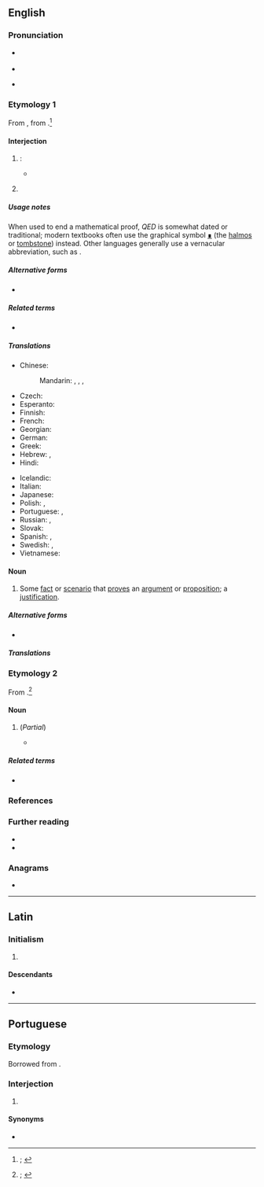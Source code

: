 {{also|Q.E.D.}}
==English==
{{was wotd|2020|January|24}}

===Pronunciation===
* {{a|RP}} {{IPA|en|/ˌkjuːiːˈdiː/}}
* {{audio|en|En-uk-QED.oga|Audio (RP)}}
* {{a|GA}} {{IPA|en|/ˌkjuˌiˈdi/}}

===Etymology 1===
From {{der|en|LL.|q.e.d.}}, from {{der|en|la|quod erat demonstrandum|q(uod) e(rat) d(emonstrandum)}}.<ref>{{R:OED Online|entry=Q.E.D.|pos=''int.'' and ''n.{{sup|1}}''|noformat=yes|id=240240|date=December 2007|nodot=yes}}; {{R:Lexico|pos=abbrev}}</ref>

====Interjection====
{{en-phrase}}

# {{lb|en|mathematics|dated}} {{initialism of|en|quod erat demonstrandum|t=what had to be proved; what was to be demonstrated|nodot=1}}: {{non-gloss definition|placed at the end of a [[mathematical]] [[proof]] to [[show#Verb|show]] that the [[theorem]] under [[discussion]] is [[prove]]d.}}
#* {{quote-book|en|author=William Dunham|authorlink=William Dunham (mathematician)|chapter=Euler and Analytic Number Theory|title=[[w:Leonhard Euler|Euler]]: The Master of Us All|series=The Dolciani Mathematical Expositions|seriesvolume=22|location=[Washington, D.C.]|publisher={{w|Mathematical Association of America}}|year=1999|page=64|pageurl=https://books.google.com/books?id=x7p4tCPPuXoC&pg=PA64|isbn=978-0-88385-328-3|passage=By Cases 1 and 2, we see that any finite collection of <math>4k - 1</math> primes cannot contain all such primes. Thus there are infinitely many primes of this type. '''Q.E.D.'''}}
# {{lb|en|by extension}} {{non-gloss definition|Used to [[indicate]] that an [[argument]] or [[proposition]] is proved by the [[existence]] of some [[fact]] or [[scenario]].}}

=====Usage notes=====
When used to end a mathematical proof, ''QED'' is somewhat dated or traditional; modern textbooks often use the graphical symbol [[∎]] (the [[halmos]] or [[tombstone]]) instead. Other languages generally use a vernacular abbreviation, such as {{noncog|fr|CQFD|t=ce qu'il fallait démontrer}}.

=====Alternative forms=====
* {{l|en|Q.E.D.}}

=====Related terms=====
* {{l|en|QEF}}

=====Translations=====
{{trans-top|''placed at the end of a mathematical proof to show that the theorem under discussion is proved''}}
* Chinese:
*: Mandarin: {{t|cmn|證畢}}, {{t|cmn|证毕|tr=zhèngbì}}, {{t|cmn|證訖}}, {{t|cmn|证讫|tr=zhèngqì}}
* Czech: {{t|cs|c.b.d.}} {{qualifier|co bylo dokázat}}
* Esperanto: {{t|eo|KEP}} {{qualifier|kio estis pruvota}}
* Finnish: {{t+|fi|MOT}} {{qualifier|mikä oli todistettava}}
* French: {{t+|fr|CQFD}} {{qualifier|ce qu'il fallait démontrer}}
* Georgian: {{t|ka|რ.დ.გ}}
* German: {{t|de|w. z. b. w.}} {{qualifier|was zu beweisen war}}
* Greek: {{t|el|Ό.Έ.Δ.}} {{qualifier|[[όπερ έδει δείξαι]]}}
* Hebrew: {{t+|he|מָשָׁ"ל|tr=masha"l}}, {{t|he|מ.ש.ל.|m-p|tr=m.sh.l.}} {{qualifier|{{l|he||מה שצריך להוכיח}}, {{l|he||מה שרצינו להוכיח}}, etc.}}
* Hindi: {{t|hi|इ. सि.}} {{qualifier|[[इति सिद्धम्]]}}
{{trans-mid}}
* Icelandic: {{t|is|þ.s.s.á.}} {{qualifier|það sem sanna átti}}
* Italian: {{t+|it|CVD}} {{qualifier|come volevasi dimostrare}}
* Japanese: {{t|ja|証明終わり|tr=しょうめいおわり, shōmei owari}}
* Polish: {{t+|pl|c.b.d.o.}}, {{t|pl|c.b.d.u.}}
* Portuguese: {{t|pt|CQD}}, {{t|pt|QED}}
* Russian: {{t+|ru|ч. т. д.}}, {{t+|ru|что и тре́бовалось доказа́ть}}
* Slovak: {{t|sk|Č.B.T.D.}} {{qualifier|čo bolo treba dokázať}}
* Spanish: {{t|es|C.Q.D.}}, {{t|es|como queríamos demostrar}}
* Swedish: {{t+|sv|VSV}} {{qualifier|vilket skulle visas}}, {{t+|sv|VSB}} {{qualifier|vilket skulle bevisas}}
* Vietnamese: {{t+|vi|đpcm}}
{{trans-bottom}}

====Noun====
{{en-noun}}

# Some [[fact]] or [[scenario]] that [[prove]]s an [[argument]] or [[proposition]]; a [[justification]].

=====Alternative forms=====
* {{l|en|Q.E.D.}}

=====Translations=====
{{trans-see|fact or scenario that proves an argument or proposition|justification}}

===Etymology 2===
From {{m|en|quantum electrodynamics|q(uantum) e(lectro)d(ynamics)}}.<ref>{{R:OED Online|pos=''n.{{sup|2}}''|noformat=yes|id=268897|date=December 2007|nodot=yes}}; {{R:Lexico|pos=abbrev}}</ref>

====Noun====
{{en-noun|-}}

# {{lb|en|physics}} (''Partial'') {{initialism of|en|quantum electrodynamics|nocap=1}}
#* {{quote-book|en|author=Brian Cox|authorlink=Brian Cox (physicist)|author2=Jeff Forshaw|authorlink2=Jeff Forshaw|chapter=Interaction|title=The Quantum Universe: Everything that Can Happen Does Happen|location=London|publisher=[[w:Penguin Books|Allen Lane]]|year=2011|page=176|pageurl=https://books.google.com/books?id=sMZWo90635oC&pg=PP221|isbn=978-1-84614-432-5|passage='''QED''' is the theory that explains how electrically charged particles, like electrons, interact with each other and with particles of light (photons). [...] Pretty much everything else&nbsp;– certainly everything you see and feel around you&nbsp;– is explained at the deepest known level by '''QED'''. Matter, light, electricity and magnetism&nbsp;– it is all '''QED'''.}}

=====Related terms=====
* {{l|en|QCD|t=(partial) initialism of {{m|en|quantum chromodynamics}}}}

===References===
<references />

===Further reading===
* {{pedia|Q.E.D.}}
* {{pedia|quantum electrodynamics}}

===Anagrams===
* {{anagrams|en|a=deq|DEQ}}

----

==Latin==
{{wikipedia|lang=la}}

===Initialism===
{{rfc-header|la|Initialism}}
{{head|la|interjection}}

# {{l|en|QED|gloss=quod erat demonstrandum}} {{initialism of|la|quod erat demonstrandum}}

====Descendants====
* {{desc|en|QED|gloss=quod erat demonstrandum}}

----

==Portuguese==

===Etymology===
Borrowed from {{bor|pt|la|QED}}.

===Interjection===
{{pt-interj}}

# {{lb|pt|science}} {{l|en|QED}}

====Synonyms====
* {{l|pt|CQD}}